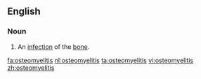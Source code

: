 ==English==
{{wikipedia}}
===Noun===
{{en-noun|-}}
#{{pathology}} An [[infection]] of the [[bone]].

[[fa:osteomyelitis]]
[[nl:osteomyelitis]]
[[ta:osteomyelitis]]
[[vi:osteomyelitis]]
[[zh:osteomyelitis]]